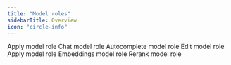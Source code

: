 ```yaml
---
title: "Model roles"
sidebarTitle: Overview
icon: "circle-info"
---
```


<CardGroup>
  <Card title="Introduction" href="/customize/model-roles" icon="file-lines" horizontal >
    Apply model role
  </Card>

  <Card title="Chat Role" href="/customize/model-roles/chat" icon="file-lines" horizontal >
    Chat model role
  </Card>

  <Card title="Autocomplete Role" href="/customize/model-roles/autocomplete" icon="file-lines" horizontal >
    Autocomplete model role
  </Card>

  <Card title="Edit Role" href="/customize/model-roles/edit" icon="file-lines" horizontal >
    Edit model role
  </Card>

  <Card title="Apply Role" href="/customize/model-roles/apply" icon="file-lines" horizontal >
    Apply model role
  </Card>

  <Card title="Embeddings Role" href="/customize/model-roles/embeddings" icon="file-lines" horizontal >
    Embeddings model role
  </Card>

  <Card title="Rerank Role" href="/customize/model-roles/reranking" icon="file-lines" horizontal >
    Rerank model role
  </Card>
</CardGroup>
